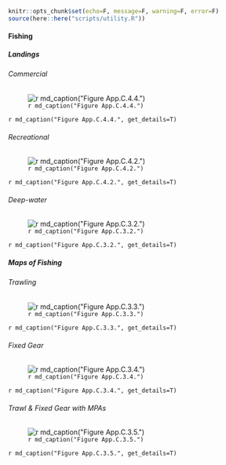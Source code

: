 ```r
knitr::opts_chunk$set(echo=F, message=F, warning=F, error=F)
source(here::here("scripts/utility.R"))
```

#### Fishing

##### Landings {.tabset}

###### Commercial

![`r md_caption("Figure App.C.4.4.")`](../img/cinms_cr/App.C.4.4.Leeworthy_landings.jpg)

`r md_caption("Figure App.C.4.4.", get_details=T)`

###### Recreational

![`r md_caption("Figure App.C.4.2.")`](../img/cinms_cr/App.C.4.2b.CPFV_landings.jpg)

`r md_caption("Figure App.C.4.2.", get_details=T)`

###### Deep-water

![`r md_caption("Figure App.C.3.2.")`](../img/cinms_cr/App.C.3.2_CINMSLandings.jpg)

`r md_caption("Figure App.C.3.2.", get_details=T)`

##### Maps of Fishing  {.tabset}

###### Trawling

![`r md_caption("Figure App.C.3.3.")`](../img/cinms_cr/App.C.3.3_SWFSC_Trawls2007-2011_HBCoralsRS.jpg)

`r md_caption("Figure App.C.3.3.", get_details=T)`

###### Fixed Gear

![`r md_caption("Figure App.C.3.4.")`](../img/cinms_cr/App.C.3.4_SWFSC_Fixed2007-2011_Gorgonians.jpg)

`r md_caption("Figure App.C.3.4.", get_details=T)`

###### Trawl & Fixed Gear with MPAs 

![`r md_caption("Figure App.C.3.5.")`](../img/cinms_cr/App.C.3.5_SoCalDeepBotFishingMPAs_Etnoyer.jpg)

`r md_caption("Figure App.C.3.5.", get_details=T)`
